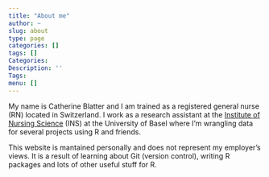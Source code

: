 ```yaml
---
title: "About me"
author: ~
slug: about
type: page
categories: []
tags: []
Categories:
Description: ''
Tags:
menu: []
---
```


My name is Catherine Blatter and I am trained as a registered general nurse (RN) located in Switzerland. 
I work as a research assistant at the [Institute of Nursing Science](https://nursing.unibas.ch) (INS) at the University of Basel where I'm wrangling data for several projects using R and friends.  

This website is mantained personally and does not represent my employer's views. It is a result of learning about Git (version control), writing R packages and lots of other useful stuff for R.  



 
 


